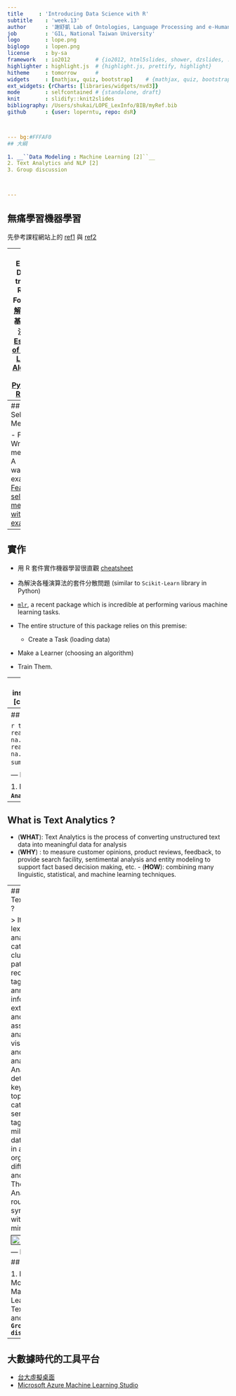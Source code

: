 ```yaml
---
title     : 'Introducing Data Science with R'
subtitle    : 'week.13'
author      : '謝舒凱 Lab of Ontologies, Language Processing and e-Humanities'
job         : 'GIL, National Taiwan University'
logo        : lope.png
biglogo     : lopen.png
license     : by-sa
framework   : io2012        # {io2012, html5slides, shower, dzslides, ...}
highlighter : highlight.js  # {highlight.js, prettify, highlight}
hitheme     : tomorrow      # 
widgets     : [mathjax, quiz, bootstrap]    # {mathjax, quiz, bootstrap}
ext_widgets: {rCharts: [libraries/widgets/nvd3]}
mode        : selfcontained # {standalone, draft}
knit        : slidify::knit2slides
bibliography: /Users/shukai/LOPE_LexInfo/BIB/myRef.bib
github      : {user: loperntu, repo: dsR}



--- bg:#FFFAF0
## 大綱
  
1. __``Data Modeling : Machine Learning [2]``__ 
2. Text Analytics and NLP [2]
3. Group discussion



---
```

## 無痛學習機器學習

先參考課程網站上的 [ref1]() 與 [ref2]()


---
## Example: Decision trees and Random Forest
- [圖解法入門](http://www.r2d3.us/visual-intro-to-machine-learning-part-1/)：基本概念與決策樹
- [Essentials of Machine Learning Algorithms (with Python and R Codes)](https://www.analyticsvidhya.com/blog/2015/08/common-machine-learning-algorithms/)




---
## Feature Selection Methods 

- Filter and Wrapper methods
- A walkthrough example [Feature selection methods with an example](https://www.analyticsvidhya.com/blog/2016/12/introduction-to-feature-selection-methods-with-an-example-or-how-to-select-the-right-variables/)


 

---
## 實作
  
  - 用 R 套件實作機器學習很直觀 [cheatsheet](https://www.analyticsvidhya.com/blog/2015/09/full-cheatsheet-machine-learning-algorithms/)
  - 為解決各種演算法的套件分散問題 (similar to `Scikit-Learn` library in Python) 
- [`mlr`](https://mlr-org.github.io/mlr-tutorial/release/html/index.html), a recent package which is incredible at performing various machine learning tasks. 

- The entire structure of this package relies on this premise:
  - Create a Task (loading data) 
- Make a Learner (choosing an algorithm)
- Train Them.

---
## take up a classification problem. 
  ```r
install.packages('mlr')
listLearners("classif")[c("class","package")]
library(mlr)
data(iris)

## Define the task
task = makeClassifTask(id = "tutorial", data = iris, target = "Species")
## Define the learner
lrn = makeLearner("classif.lda")
## Define the resampling strategy
rdesc = makeResampleDesc(method = "CV", stratify = TRUE)
## Do the resampling
r = resample(learner = lrn, task = task, resampling = rdesc, show.info = FALSE)
## Get the mean misclassification error
r$aggr

```


---
## 先用這個來練習看看
[印度牌的 kaggle](https://www.analyticsvidhya.com/blog/2016/08/practicing-machine-learning-techniques-in-r-with-mlr-package/)

```r
train <- read.csv("../../../data/csv/train_loan.csv", na.strings = c(""," ",NA))
test <- read.csv("../../../data/csv/test_loan.csv", na.strings = c(""," ",NA))
# Exploring data
summarizeColumns(train) # 和 str() 比較看看
```




--- bg:#FFFAF0
## 大綱
  
1. Data Modeling: Machine Learning [2]
2. __``Text Analytics and NLP [2]``__
3. Group discussion


---
## What is Text Analytics ?

- (**WHAT**): Text Analytics is the process of converting unstructured text data into meaningful data for analysis
- (**WHY**) : to measure customer opinions, product reviews, feedback, to provide search facility, sentimental analysis and entity modeling to support fact based decision making, etc. - (**HOW**): combining many linguistic, statistical, and machine learning techniques.


---
## What is Text Analytics ?

> It involves lexical analysis, categorization, clustering, pattern recognition, tagging, annotation, information extraction, link and association analysis, visualization, and predictive analytics. Text Analytics determines key words, topics, category, semantics, tags from the millions of text data available in an organization in different files and formats. The term Text Analytics is roughly synonymous with text mining.

<img style='border: 1px solid;' width=50% src='./assets/img/Text-Analytics1.jpg'></img>
  

--- bg:#FFFAF0
## 大綱

1. Data Modeling: Machine Learning
2. Text Analytics and NLP
3. __``Group discussion``__

---
## 大數據時代的工具平台

- [台大虛擬桌面](https://vdi.ntu.edu.tw/portal/webclient/index.html)
- [Microsoft Azure Machine Learning Studio](https://studio.azureml.net/)


